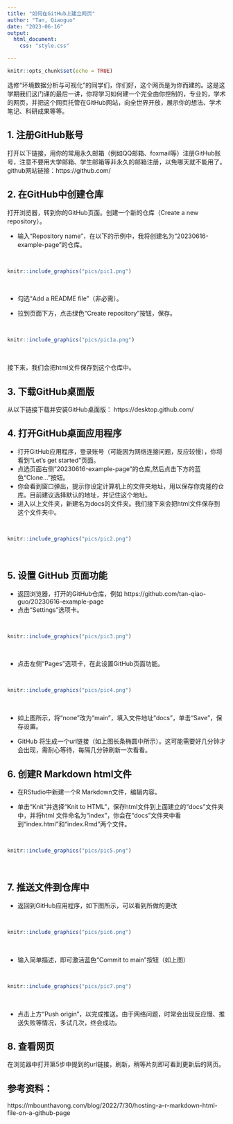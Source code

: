 ```yaml
---
title: "如何在GitHub上建立网页"
author: "Tan, Qiaoguo"
date: "2023-06-16"
output:
  html_document:
    css: "style.css"

---
```


```r
knitr::opts_chunk$set(echo = TRUE)
```

选修“环境数据分析与可视化”的同学们，你们好，这个网页是为你而建的。这是这学期我们这门课的最后一讲，你将学习如何建一个完全由你控制的，专业的，学术的网页，并把这个网页托管在GitHub网站，向全世界开放，展示你的想法、学术笔记、科研成果等等。

## 1. 注册GitHub账号  
打开以下链接，用你的常用永久邮箱（例如QQ邮箱、foxmail等）注册GitHub账号，注意不要用大学邮箱、学生邮箱等非永久的邮箱注册，以免哪天就不能用了。
github网站链接：https://github.com/


## 2. 在GitHub中创建仓库

打开浏览器，转到你的GitHub页面。创建一个新的仓库（Create a new repository）。  

* 输入“Repository name”，在以下的示例中，我将创建名为“20230616-example-page”的仓库。  

<br/> 

```r
knitr::include_graphics("pics/pic1.png")
```

<br/>   
  


* 勾选“Add a README file”（非必需）。  

* 拉到页面下方，点击绿色“Create  repository”按钮，保存。  



<br/> 

```r
knitr::include_graphics("pics/pic1a.png")
```

<br/> 

接下来，我们会把html文件保存到这个仓库中。  


## 3. 下载GitHub桌面版

从以下链接下载并安装GitHub桌面版：
https://desktop.github.com/

  
## 4. 打开GitHub桌面应用程序
* 打开GitHub应用程序，登录账号（可能因为网络连接问题，反应较慢），你将看到“Let's get started”页面。   
* 点选页面右侧"20230616-example-page”的仓库,然后点击下方的蓝色“Clone...”按钮。  
* 你会看到窗口弹出，提示你设定计算机上的文件夹地址，用以保存你克隆的仓库。目前建议选择默认的地址，并记住这个地址。
* 进入以上文件夹，新建名为docs的文件夹。我们接下来会把html文件保存到这个文件夹中。  

<br/> 

```r
knitr::include_graphics("pics/pic2.png")
```

<br/> 



## 5. 设置 GitHub 页面功能

* 返回浏览器，打开的GitHub仓库，例如 https://github.com/tan-qiao-guo/20230616-example-page  
* 点击“Settings”选项卡。  

<br/> 

```r
knitr::include_graphics("pics/pic3.png")
```

<br/> 

  
  
* 点击左侧“Pages”选项卡，在此设置GitHub页面功能。   

<br/> 

```r
knitr::include_graphics("pics/pic4.png")
```

<br/> 
  
  
  
* 如上图所示，将“none”改为“main”，填入文件地址“docs”，单击“Save”，保存设置。  

* GitHub 将生成一个url链接（如上图长条椭圆中所示）。这可能需要好几分钟才会出现，需耐心等待，每隔几分钟刷新一次看看。  


## 6. 创建R Markdown html文件

* 在RStudio中新建一个R Markdown文件，编辑内容。  

* 单击“Knit”并选择“Knit to HTML”，保存html文件到上面建立的“docs”文件夹中，并将html 文件命名为“index”，你会在“docs”文件夹中看到“index.html”和“index.Rmd”两个文件。  

<br/> 

```r
knitr::include_graphics("pics/pic5.png")
```

<br/> 

## 7. 推送文件到仓库中  

* 返回到GitHub应用程序，如下图所示，可以看到所做的更改  

<br/> 

```r
knitr::include_graphics("pics/pic6.png")
```

<br/> 

* 输入简单描述，即可激活蓝色“Commit to main”按钮（如上图）  

<br/> 

```r
knitr::include_graphics("pics/pic7.png")
```

<br/> 



* 点击上方“Push origin”，以完成推送。由于网络问题，时常会出现反应慢、推送失败等情况，多试几次，终会成功。


## 8. 查看网页

在浏览器中打开第5步中提到的url链接，刷新，稍等片刻即可看到更新后的网页。




## 参考资料：

https://mbounthavong.com/blog/2022/7/30/hosting-a-r-markdown-html-file-on-a-github-page
